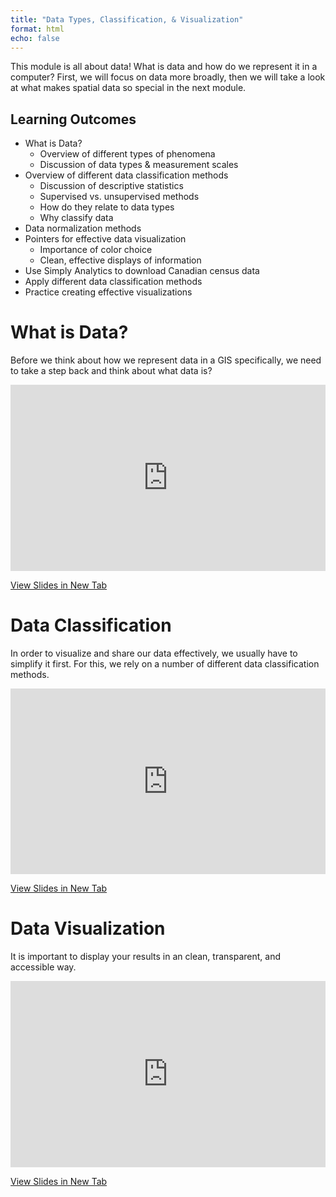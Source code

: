 ```yaml
---
title: "Data Types, Classification, & Visualization"
format: html
echo: false
---
```


This module is all about data!  What is data and how do we represent it in a computer?  First, we will focus on data more broadly, then we will take a look at what makes spatial data so special in the next module.

## Learning Outcomes


- What is Data?
	* Overview of different types of phenomena
	* Discussion of data types & measurement scales
- Overview of different data classification methods
	- Discussion of descriptive statistics
	- Supervised vs. unsupervised methods
	- How do they relate to data types
	- Why classify data
- Data normalization methods
- Pointers for effective data visualization
	- Importance of color choice
	- Clean, effective displays of information
* Use Simply Analytics to download Canadian census data
* Apply different data classification methods
* Practice creating effective visualizations



# What is Data?

Before we think about how we represent data in a GIS specifically, we need to take a step back and think about what data is?

<div style="overflow: hidden;
  padding-top: 56.25%;
  position: relative">
  <iframe src="https://geos270.github.io/LectureSlides/Phenomena_and_Data_Types/Slides.html" title="Processes" scrolling="no" frameborder="0"
    style="border: 0;
   height: 100%;
   left: 0;
   position: absolute;
   top: 0;
   width: 100%;">
   <p>Your browser does not support iframes.</p>
 </iframe>
</div>
<a href="https://geos270.github.io/LectureSlides/Phenomena_and_Data_Types/Slides.html" target="_blank">View Slides in New Tab</a>


# Data Classification

In order to visualize and share our data effectively, we usually have to simplify it first.  For this, we rely on a number of different data classification methods.


<div style="overflow: hidden;
  padding-top: 56.25%;
  position: relative">
  <iframe src="https://geos270.github.io/LectureSlides/Data_Classification/Slides.html" title="Processes" scrolling="no" frameborder="0"
    style="border: 0;
   height: 100%;
   left: 0;
   position: absolute;
   top: 0;
   width: 100%;">
   <p>Your browser does not support iframes.</p>
 </iframe>
</div>
<a href="https://geos270.github.io/LectureSlides/Data_Classification/Slides.html" target="_blank">View Slides in New Tab</a>


# Data Visualization

It is important to display your results in an clean, transparent, and accessible way.




<div style="overflow: hidden;
  padding-top: 56.25%;
  position: relative">
  <iframe src="https://geos270.github.io/LectureSlides/Data_Visualization/Slides.html" title="Processes" scrolling="no" frameborder="0"
    style="border: 0;
   height: 100%;
   left: 0;
   position: absolute;
   top: 0;
   width: 100%;">
   <p>Your browser does not support iframes.</p>
 </iframe>
</div>
<a href="https://geos270.github.io/LectureSlides/Data_Visualization/Slides.html" target="_blank">View Slides in New Tab</a>